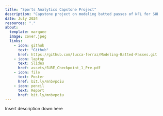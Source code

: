 ```yaml
---
title: "Sports Analytics Capstone Project"
description: "Capstone project on modeling batted passes of NFL for SURE 2024 at Carneige Mellon University"
date: July 2024
resources: "."
about: 
  template: marquee
  image: cover.jpeg
  links: 
    - icon: github
      text: "Github"
      href: https://github.com/lucca-ferraz/Modeling-Batted-Passes.git
    - icon: laptop
      text: Slides
      href: assets/SURE_Checkpoint_1_Pre.pdf
    - icon: file
      text: Poster
      href: bit.ly/mnbvpoiu
    - icon: pencil
      text: Report
      href: bit.ly/mnbvpoiu
---
```


Insert description down here
















